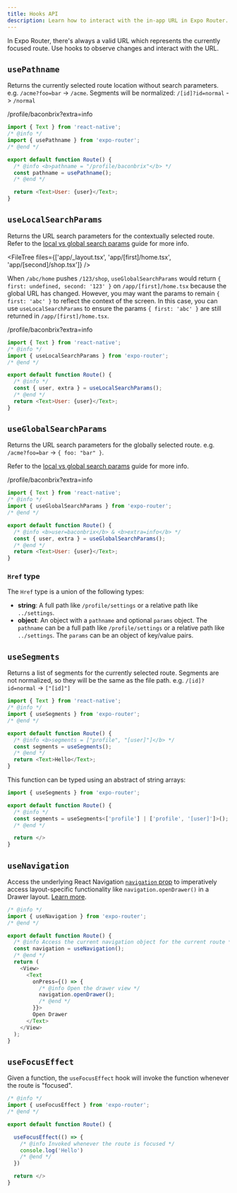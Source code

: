 ```yaml
---
title: Hooks API
description: Learn how to interact with the in-app URL in Expo Router.
---
```



<RouteUrlGroup>

In Expo Router, there's always a valid URL which represents the currently focused route. Use hooks to observe changes and interact with the URL.

## `usePathname`

Returns the currently selected route location without search parameters. e.g. `/acme?foo=bar` -> `/acme`. Segments will be normalized: `/[id]?id=normal` -> `/normal`

<RouteUrl>/profile/baconbrix?extra=info</RouteUrl>

```js app/profile/[user].tsx
import { Text } from 'react-native';
/* @info */
import { usePathname } from 'expo-router';
/* @end */

export default function Route() {
  /* @info <b>pathname = "/profile/baconbrix"</b> */
  const pathname = usePathname();
  /* @end */

  return <Text>User: {user}</Text>;
}
```

## `useLocalSearchParams`

Returns the URL search parameters for the contextually selected route. Refer to the [local vs global search params](/router/reference/search-parameters/#local-vs-global-search-parameters) guide for more info.

<FileTree files={['app/_layout.tsx', 'app/[first]/home.tsx', 'app/[second]/shop.tsx']} />

When `/abc/home` pushes `/123/shop`, `useGlobalSearchParams` would return `{ first: undefined, second: '123' }` on `/app/[first]/home.tsx` because the global URL has changed. However, you may want the params to remain `{ first: 'abc' }` to reflect the context of the screen. In this case, you can use `useLocalSearchParams` to ensure the params `{ first: 'abc' }` are still returned in `/app/[first]/home.tsx`.

<RouteUrl>/profile/baconbrix?extra=info</RouteUrl>

```js app/profile/[user].tsx
import { Text } from 'react-native';
/* @info */
import { useLocalSearchParams } from 'expo-router';
/* @end */

export default function Route() {
  /* @info */
  const { user, extra } = useLocalSearchParams();
  /* @end */
  return <Text>User: {user}</Text>;
}
```

## `useGlobalSearchParams`

Returns the URL search parameters for the globally selected route. e.g. `/acme?foo=bar` -> `{ foo: "bar" }`.

Refer to the [local vs global search params](/router/reference/search-parameters/#local-vs-global-search-parameters) guide for more info.

<RouteUrl>/profile/baconbrix?extra=info</RouteUrl>

```js app/profile/[user].tsx
import { Text } from 'react-native';
/* @info */
import { useGlobalSearchParams } from 'expo-router';
/* @end */

export default function Route() {
  /* @info <b>user=baconbrix</b> & <b>extra=info</b> */
  const { user, extra } = useGlobalSearchParams();
  /* @end */
  return <Text>User: {user}</Text>;
}
```

### `Href` type

The `Href` type is a union of the following types:

- **string**: A full path like `/profile/settings` or a relative path like `../settings`.
- **object**: An object with a `pathname` and optional `params` object. The `pathname` can be a full path like `/profile/settings` or a relative path like `../settings`. The `params` can be an object of key/value pairs.

## `useSegments`

Returns a list of segments for the currently selected route. Segments are not normalized, so they will be the same as the file path. e.g. `/[id]?id=normal` -> `["[id]"]`

```js app/profile/[user].tsx
import { Text } from 'react-native';
/* @info */
import { useSegments } from 'expo-router';
/* @end */

export default function Route() {
  /* @info <b>segments = ["profile", "[user]"]</b> */
  const segments = useSegments();
  /* @end */
  return <Text>Hello</Text>;
}
```

This function can be typed using an abstract of string arrays:

```js app/profile/[user].tsx
import { useSegments } from 'expo-router';

export default function Route() {
  /* @info */
  const segments = useSegments<['profile'] | ['profile', '[user]']>();
  /* @end */

  return </>
}
```

## `useNavigation`

Access the underlying React Navigation [`navigation` prop](https://reactnavigation.org/docs/navigation-prop) to imperatively access layout-specific functionality like `navigation.openDrawer()` in a Drawer layout. [Learn more](https://reactnavigation.org/docs/navigation-prop/#navigator-dependent-functions).

```js
/* @info */
import { useNavigation } from 'expo-router';
/* @end */

export default function Route() {
  /* @info Access the current navigation object for the current route */
  const navigation = useNavigation();
  /* @end */
  return (
    <View>
      <Text
        onPress={() => {
          /* @info Open the drawer view */
          navigation.openDrawer();
          /* @end */
        }}>
        Open Drawer
      </Text>
    </View>
  );
}
```

## `useFocusEffect`

Given a function, the `useFocusEffect` hook will invoke the function whenever the route is "focused".

```js
/* @info */
import { useFocusEffect } from 'expo-router';
/* @end */

export default function Route() {

  useFocusEffect(() => {
    /* @info Invoked whenever the route is focused */
    console.log('Hello')
    /* @end */
  })

  return </>
}
```

</RouteUrlGroup>
